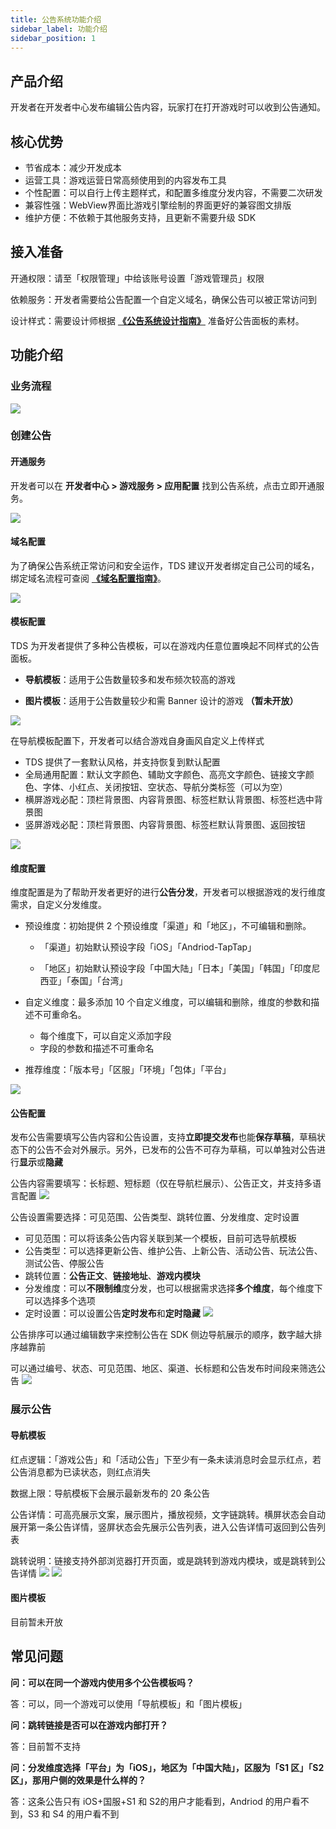 ```yaml
---
title: 公告系统功能介绍
sidebar_label: 功能介绍
sidebar_position: 1
---
```

## 产品介绍

开发者在开发者中心发布编辑公告内容，玩家打在打开游戏时可以收到公告通知。

## 核心优势
- 节省成本：减少开发成本
- 运营工具：游戏运营日常高频使用到的内容发布工具
- 个性配置：可以自行上传主题样式，和配置多维度分发内容，不需要二次研发
- 兼容性强：WebView界面比游戏引擎绘制的界面更好的兼容图文排版
- 维护方便：不依赖于其他服务支持，且更新不需要升级 SDK 

## 接入准备

开通权限：请至「权限管理」中给该账号设置「游戏管理员」权限

依赖服务：开发者需要给公告配置一个自定义域名，确保公告可以被正常访问到

设计样式：需要设计师根据 **[《公告系统设计指南》](/design/design-billboard/)** 准备好公告面板的素材。

## 功能介绍

### 业务流程
![](/img/billboard/liuchengtu.png)

### 创建公告

#### 开通服务
开发者可以在 **开发者中心 > 游戏服务 > 应用配置** 找到公告系统，点击立即开通服务。

![](/img/billboard/open_billboard.png)

#### 域名配置
为了确保公告系统正常访问和安全运作，TDS 建议开发者绑定自己公司的域名，绑定域名流程可查阅 **[《域名配置指南》](/sdk/domain/guide/)**。

![](/img/billboard/bond_url.png)

#### 模板配置

TDS 为开发者提供了多种公告模板，可以在游戏内任意位置唤起不同样式的公告面板。

- **导航模板**：适用于公告数量较多和发布频次较高的游戏

- **图片模板**：适用于公告数量较少和需 Banner 设计的游戏 **（暂未开放）**

![](/img/billboard/select_mod.png)

在导航模板配置下，开发者可以结合游戏自身画风自定义上传样式

- TDS 提供了一套默认风格，并支持恢复到默认配置
- 全局通用配置：默认文字颜色、辅助文字颜色、高亮文字颜色、链接文字颜色、字体、小红点、关闭按钮、空状态、导航分类标签（可以为空）
- 横屏游戏必配：顶栏背景图、内容背景图、标签栏默认背景图、标签栏选中背景图
- 竖屏游戏必配：顶栏背景图、内容背景图、标签栏默认背景图、返回按钮

![](/img/billboard/edit_mod.png)


#### 维度配置

维度配置是为了帮助开发者更好的进行**公告分发**，开发者可以根据游戏的发行维度需求，自定义分发维度。

- 预设维度：初始提供 2 个预设维度「渠道」和「地区」，不可编辑和删除。

  - 「渠道」初始默认预设字段「iOS」「Andriod-TapTap」

  - 「地区」初始默认预设字段「中国大陆」「日本」「美国」「韩国」「印度尼西亚」「泰国」「台湾」

- 自定义维度：最多添加 10 个自定义维度，可以编辑和删除，维度的参数和描述不可重命名。
  - 每个维度下，可以自定义添加字段
  - 字段的参数和描述不可重命名
- 推荐维度：「版本号」「区服」「环境」「包体」「平台」

![](/img/billboard/weidu_config.png)

#### 公告配置

发布公告需要填写公告内容和公告设置，支持**立即提交发布**也能**保存草稿**，草稿状态下的公告不会对外展示。另外，已发布的公告不可存为草稿，可以单独对公告进行**显示**或**隐藏**

公告内容需要填写：长标题、短标题（仅在导航栏展示）、公告正文，并支持多语言配置
![](/img/billboard/release_billboard_content.png)

公告设置需要选择：可见范围、公告类型、跳转位置、分发维度、定时设置

- 可见范围：可以将该条公告内容关联到某一个模板，目前可选导航模板
- 公告类型：可以选择更新公告、维护公告、上新公告、活动公告、玩法公告、测试公告、停服公告
- 跳转位置：**公告正文**、**链接地址**、**游戏内模块**
- 分发维度：可以**不限制维**度分发，也可以根据需求选择**多个维度**，每个维度下可以选择多个选项
- 定时设置：可以设置公告**定时发布**和**定时隐藏**
![](/img/billboard/release_billboard_content.png)

公告排序可以通过编辑数字来控制公告在 SDK 侧边导航展示的顺序，数字越大排序越靠前

可以通过编号、状态、可见范围、地区、渠道、长标题和公告发布时间段来筛选公告
![](/img/billboard/billboard_list.png)



### 展示公告
#### 导航模板

红点逻辑：「游戏公告」和「活动公告」下至少有一条未读消息时会显示红点，若公告消息都为已读状态，则红点消失

数据上限：导航模板下会展示最新发布的 20 条公告

公告详情：可高亮展示文案，展示图片，播放视频，文字链跳转。横屏状态会自动展开第一条公告详情，竖屏状态会先展示公告列表，进入公告详情可返回到公告列表

跳转说明：链接支持外部浏览器打开页面，或是跳转到游戏内模块，或是跳转到公告详情
![](/img/billboard/default_mod.png)
![](/img/billboard/default_mod_shuping.png)

#### 图片模板
目前暂未开放

## 常见问题

**问：可以在同一个游戏内使用多个公告模板吗？**

答：可以，同一个游戏可以使用「导航模板」和「图片模板」

**问：跳转链接是否可以在游戏内部打开？**

答：目前暂不支持

**问：分发维度选择「平台」为「iOS」，地区为「中国大陆」，区服为「S1 区」「S2 区」，那用户侧的效果是什么样的？**

答：这条公告只有 iOS+国服+S1 和 S2的用户才能看到，Andriod 的用户看不到，S3 和 S4 的用户看不到